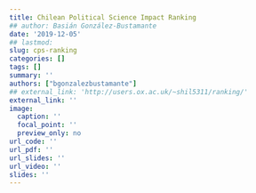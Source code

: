```yaml
---
title: Chilean Political Science Impact Ranking
## author: Basián González-Bustamante
date: '2019-12-05'
## lastmod:
slug: cps-ranking
categories: []
tags: []
summary: ''
authors: ["bgonzalezbustamante"]
## external_link: 'http://users.ox.ac.uk/~shil5311/ranking/'
external_link: ''
image: 
  caption: ''
  focal_point: ''
  preview_only: no
url_code: ''
url_pdf: ''
url_slides: ''
url_video: ''
slides: ''
---
```


